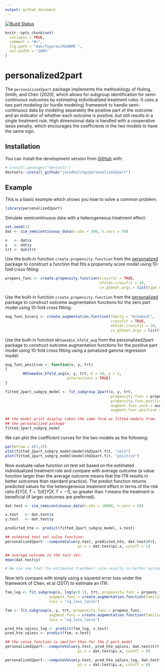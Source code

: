 ```yaml
---
output: github_document
---
```


[![Build Status](https://travis-ci.org/jaredhuling/personalized2part.svg?branch=master)](https://travis-ci.org/jaredhuling/personalized2part)

```r
knitr::opts_chunk$set(
  collapse = TRUE,
  comment = "#>",
  fig.path = "man/figures/README-",
  out.width = "100%"
)
```

# personalized2part

The `personalized2part` package implements the methodology of Huling, Smith, and Chen (2020), which allows for subgroup identification for semi-continuous outcomes by estimating individualized treatment rules. It uses a two part modeling (or hurdle modeling) framework to handle semi-continuous data by modeling separately the positive part of the outcome and an indicator of whether each outcome is positive, but still results in a single treatment rule. High dimensional data is handled with a cooperative lasso penalty, which encourages the coefficients in the two models to have the same sign. 

## Installation

You can install the  development version from [GitHub](https://github.com/jaredhuling/personalized2part) with:

``` r
# install.packages("devtools")
devtools::install_github("jaredhuling/personalized2part")
```
## Example

This is a basic example which shows you how to solve a common problem:

```r
library(personalized2part)
```

Simulate semicontinuous data with a heterogeneous treatment effect:
```r
set.seed(1)
dat <- sim_semicontinuous_data(n.obs = 300, n.vars = 50)

x   <- dat$x
y   <- dat$y
trt <- dat$trt
```

Use the built-in function `create.propensity.function` from the [personalized](https://cran.r-project.org/web/packages/personalized/index.html) package to construct a function that fits a propensity score model using 10-fold cross fitting:

```r
propens_func <- create.propensity.function(crossfit = TRUE, 
                                           nfolds.crossfit = 10, 
                                           cv.glmnet.args = list(type.measure = "auc"))
```

Use the built-in function `create.propensity.function` from the [personalized](https://cran.r-project.org/web/packages/personalized/index.html) package to construct outcome augmentation functions for the zero part model using 10-fold cross fitting:

```r
aug_func_binary <- create.augmentation.function(family = "binomial",
                                                crossfit = TRUE, 
                                                nfolds.crossfit = 10, 
                                                cv.glmnet.args = list(type.measure = "auc"))
```

Use the built-in function `HDtweedie_kfold_aug` from the personalized2part package to construct outcome augmentation functions for the positive part model using 10-fold cross fitting using a penalized gamma regression model:
```r

aug_func_positive <- function(x, y, trt)
{
        HDtweedie_kfold_aug(x, y, trt, K = 10, p = 2,
                            interactions = TRUE)
}

```




```r
fitted_2part_subgrp_model <- fit_subgroup_2part(x, y, trt, 
                                                propensity.func = propens_func,
                                                propensity.func.positive = propens_func, 
                                                augment.func.zero = aug_func_binary,
                                                augment.func.positive = aug_func_positive)

## the model print display takes the same form as fitted models from
## the personalized package
fitted_2part_subgrp_model
```

We can plot the coefficient curves for the two models as the following:

```r
par(mfrow = c(1,2))
plot(fitted_2part_subgrp_model$model$hd2part.fit, "zero")
plot(fitted_2part_subgrp_model$model$hd2part.fit, "positive")
```

Now evaluate value function on test set based on the estimated individualized treatment rule and compare with average outcome (a value function larger than the average outcome means that the ITR results in better outcomes than standard practice).
The predict function returns predicted values for the heterogeneous treatment effect in terms of the risk ratio $E[Y|X,T=1] / E[Y|X,T=-1]$, so greater than 1 means the treatment is beneficial (if larger outcomes are preferred).
```r

dat.test <- sim_semicontinuous_data(n.obs = 10000, n.vars = 50)

x.test   <- dat.test$x
y.test   <- dat.test$y

predicted_hte <- predict(fitted_2part_subgrp_model, x.test)

## estmated test set value function:
personalized2part:::computeValue(y.test, predicted_hte, dat.test$trt,
                                 pi.x = dat.test$pi.x, cutoff = 1)

## average outcome in the test set:
mean(dat.test$y)

# We can see that the estimated treatment rule results in better outcomes for the test set
```

Now let's compare with simply using a squared error loss under the framework of Chen, et al (2017) to estimate an ITR:
```r


fsm_log <- fit.subgroup(x, log(y+0.1), trt, propensity.func = propens_func, 
                    augment.func = create.augmentation.function(family="gaussian"),
                    loss = "sq_loss_lasso")

fsm <- fit.subgroup(x, y, trt, propensity.func = propens_func, 
                    augment.func = create.augmentation.function(family="gaussian"),
                    loss = "sq_loss_lasso")

pred_hte_sqloss_log <- predict(fsm_log, x.test)
pred_hte_sqloss <- predict(fsm, x.test)

## the value function is smaller than for the 2 part model
personalized2part:::computeValue(y.test, pred_hte_sqloss, dat.test$trt,
                                 pi.x = dat.test$pi.x, cutoff = 0)

personalized2part:::computeValue(y.test, pred_hte_sqloss_log, dat.test$trt,
                                 pi.x = dat.test$pi.x, cutoff = 0)

```
